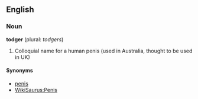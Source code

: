 ==English==
===Noun===

'''todger''' (plural: ''todgers'')

# Colloquial name for a human penis (used in Australia, thought to be used in UK)

====Synonyms====
*[[penis]]
*[[WikiSaurus:Penis]]